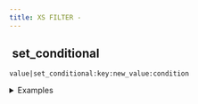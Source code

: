 ```yaml
---
title: XS FILTER -
---
```


## <img src="../assets/docuBadge (11).png" alt="" data-size="line" /> set\_conditional <a href="#xs" id="xs"></a>

`value|set_conditional:key:new_value:condition`

<details>

<summary>Examples</summary>

```javascript
{}|set_conditional:"status":"active":true      // Returns {"status":"active"}
{}|set_conditional:"status":"active":false     // Returns {}
```

</details>
